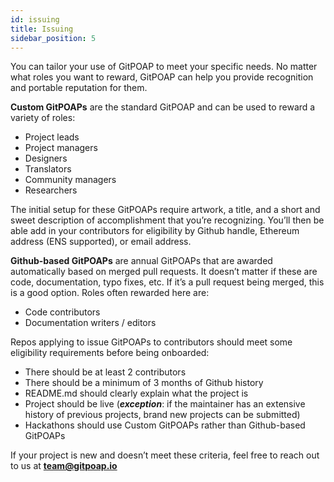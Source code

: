 ```yaml
---
id: issuing
title: Issuing
sidebar_position: 5
---
```


You can tailor your use of GitPOAP to meet your specific needs. No matter what roles you want to reward, GitPOAP can help you provide recognition and portable reputation for them.

**Custom GitPOAPs** are the standard GitPOAP and can be used to reward a variety of roles:

- Project leads
- Project managers
- Designers
- Translators
- Community managers
- Researchers

The initial setup for these GitPOAPs require artwork, a title, and a short and sweet description of accomplishment that you’re recognizing. You’ll then be able add in your contributors for eligibility by Github handle, Ethereum address (ENS supported), or email address.

**Github-based GitPOAPs** are annual GitPOAPs that are awarded automatically based on merged pull requests. It doesn’t matter if these are code, documentation, typo fixes, etc. If it’s a pull request being merged, this is a good option. Roles often rewarded here are:

- Code contributors
- Documentation writers / editors

Repos applying to issue GitPOAPs to contributors should meet some eligibility requirements before being onboarded:

- There should be at least 2 contributors
- There should be a minimum of 3 months of Github history
- README.md should clearly explain what the project is
- Project should be live (**_exception_**: if the maintainer has an extensive history of previous projects, brand new projects can be submitted)
- Hackathons should use Custom GitPOAPs rather than Github-based GitPOAPs

If your project is new and doesn’t meet these criteria, feel free to reach out to us at **team@gitpoap.io**
